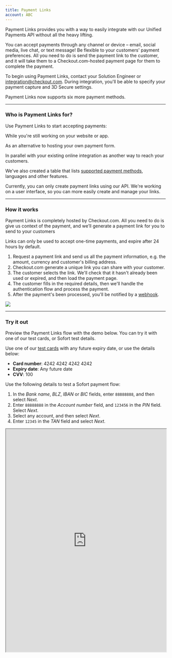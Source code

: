 ```yaml
--- 
title: Payment Links
account: ABC
---
```


Payment Links provides you with a way to easily integrate with our Unified Payments API without all the heavy lifting.

You can accept payments through any channel or device – email, social media, live chat, or text message! Be flexible to your customers' payment preferences. All you need to do is send the payment link to the customer, and it will take them to a Checkout.com-hosted payment page for them to complete the payment.

To begin using Payment Links, contact your Solution Engineer or <ExternalLink href="integration@checkout.com">integration@checkout.com</ExternalLink>. During integration, you'll be able to specify your payment capture and 3D Secure settings.

<TipBox variant="info">

Payment Links now supports six more payment methods.

</TipBox>

---

### Who is Payment Links for?

Use Payment Links to start accepting payments:

<List>
<ListIconItem>

While you're still working on your website or app.

</ListIconItem>
<ListIconItem>

As an alternative to hosting your own payment form.

</ListIconItem>
<ListIconItem>
  
In parallel with your existing online integration as another way to reach your customers.

</ListIconItem>
</List>

We've also created a table that lists [supported payment methods](/integrate/product-support), languages and other features.

<TipBox variant="info">

Currently, you can only create payment links using our API. We're working on a user interface, so you can more easily create and manage your links.

</TipBox>

---

### How it works

Payment Links is completely hosted by Checkout.com. All you need to do is give us context of the payment, and we’ll generate a payment link for you to send to your customers

<TipBox variant="info">

Links can only be used to accept one-time payments, and expire after 24 hours by default.

</TipBox>

1. Request a payment link and send us all the payment information, e.g. the amount, currency and customer's billing address.
2. Checkout.com generate a unique link you can share with your customer.
3. The customer selects the link. We'll check that it hasn't already been used or expired, and then load the payment page.
4. The customer fills in the required details, then we'll handle the authentication flow and process the payment.
5. After the payment's been processed, you'll be notified by a [webhook](/reporting-and-insights/webhooks).

<img src="/docs/Integrate/Payment links/Payment+links.png"  />

---

### Try it out

Preview the Payment Links flow with the demo below. You can try it with one of our test cards, or Sofort test details.

<tabs>
<tab title="Card">

Use one of our [test cards](/testing/test-card-numbers) with any future expiry date, or use the details below:

- **Card number**: 4242 4242 4242 4242
- **Expiry date**: Any future date
- **CVV**: 100

</tab>

<tab title="Sofort">

Use the following details to test a Sofort payment flow:

1. In the _Bank name_, _BLZ_, _IBAN_ or _BIC_ fields, enter `88888888`, and then select _Next_.
2. Enter `88888888` in the _Account number_ field, and `123456` in the _PIN_ field. Select _Next_.
3. Select any account, and then select _Next_.
4. Enter `12345` in the _TAN_ field and select _Next_.

</tab>
</tabs>

<Iframe src="https://pay.sandbox.checkout.com/link/examples/docs" height="700" width="100%" />

---

### Next steps

<ContentPanel variant="heading" title="Product support" imgSrc="/docs/Collect payment/FullСard.svg">

Find out which payment methods Payment Links supports out of the box.

[Learn more](/integrate/product-support)

</ContentPanel>

<ContentPanel variant="heading" title="Manage Payment Links" imgSrc="/docs/Collect payment/Payment.svg" withBorder={false}>

We'll walk through how to set Payment Links up or check on the status of a Payment Link session.

[Learn more](/integrate/payment-links/manage-payment-links)

</ContentPanel>

